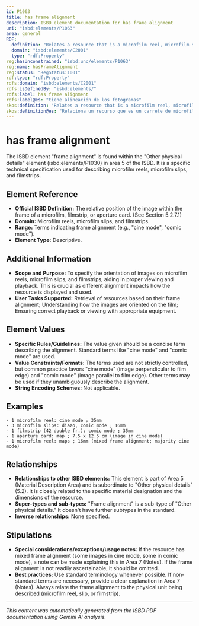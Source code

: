 ```yaml
---
id: P1063
title: has frame alignment
description: ISBD element documentation for has frame alignment
uri: "isbd:elements/P1063"
area: general
RDF:
  definition: "Relates a resource that is a microfilm reel, microfilm slip, or filmstrip to a statement of its frame alignment."
  domain: "isbd:elements/C2001"
  type: "rdf:Property"
reg:hasUnconstrained: "isbd:unc/elements/P1063"
reg:name: hasFrameAlignment
reg:status: "RegStatus:1001"
rdf:type: "rdf:Property"
rdfs:domain: "isbd:elements/C2001"
rdfs:isDefinedBy: "isbd:elements/"
rdfs:label: has frame alignment
rdfs:label@es: "tiene alineación de los fotogramas"
skos:definition: "Relates a resource that is a microfilm reel, microfilm slip, or filmstrip to a statement of its frame alignment."
skos:definition@es: "Relaciona un recurso que es un carrete de microfilme, tira de microfilme, o tira de película  con una mención de su alineación de fotogramas."
---
```

# has frame alignment

The ISBD element "frame alignment" is found within the "Other physical details" element (isbd:elements/P1030) in area 5 of the ISBD.  It is a specific technical specification used for describing microfilm reels, microfilm slips, and filmstrips.

## Element Reference
- **Official ISBD Definition:** The relative position of the image within the frame of a microfilm, filmstrip, or aperture card. (See Section 5.2.7.1)
- **Domain:** Microfilm reels, microfilm slips, and filmstrips.
- **Range:** Terms indicating frame alignment (e.g., "cine mode", "comic mode").
- **Element Type:** Descriptive.

## Additional Information
- **Scope and Purpose:** To specify the orientation of images on microfilm reels, microfilm slips, and filmstrips, aiding in proper viewing and playback.  This is crucial as different alignment impacts how the resource is displayed and used.
- **User Tasks Supported:** Retrieval of resources based on their frame alignment; Understanding how the images are oriented on the film; Ensuring correct playback or viewing with appropriate equipment.

## Element Values
- **Specific Rules/Guidelines:**  The value given should be a concise term describing the alignment. Standard terms like "cine mode" and "comic mode" are used.
- **Value Constraints/Formats:**  The terms used are not strictly controlled, but common practice favors "cine mode" (image perpendicular to film edge) and "comic mode" (image parallel to film edge).  Other terms may be used if they unambiguously describe the alignment.
- **String Encoding Schemes:** Not applicable.

## Examples
```
- 1 microfilm reel: cine mode ; 35mm
- 3 microfilm slips: diazo, comic mode ; 16mm
- 1 filmstrip (42 double fr.): comic mode ; 35mm
- 1 aperture card: map ; 7.5 x 12.5 cm (image in cine mode)
- 1 microfilm reel: maps ; 16mm (mixed frame alignment; majority cine mode) 
```

## Relationships
- **Relationships to other ISBD elements:**  This element is part of Area 5 (Material Description Area) and is subordinate to "Other physical details" (5.2).  It is closely related to the specific material designation and the dimensions of the resource.
- **Super-types and sub-types:**  "Frame alignment" is a sub-type of "Other physical details." It doesn't have further subtypes in the standard.
- **Inverse relationships:** None specified.


## Stipulations
- **Special considerations/exceptions/usage notes:**  If the resource has mixed frame alignment (some images in cine mode, some in comic mode), a note can be made explaining this in Area 7 (Notes).  If the frame alignment is not readily ascertainable, it should be omitted.
- **Best practices:** Use standard terminology whenever possible. If non-standard terms are necessary, provide a clear explanation in Area 7 (Notes). Always relate the frame alignment to the physical unit being described (microfilm reel, slip, or filmstrip).


---

*This content was automatically generated from the ISBD PDF documentation using Gemini AI analysis.*
